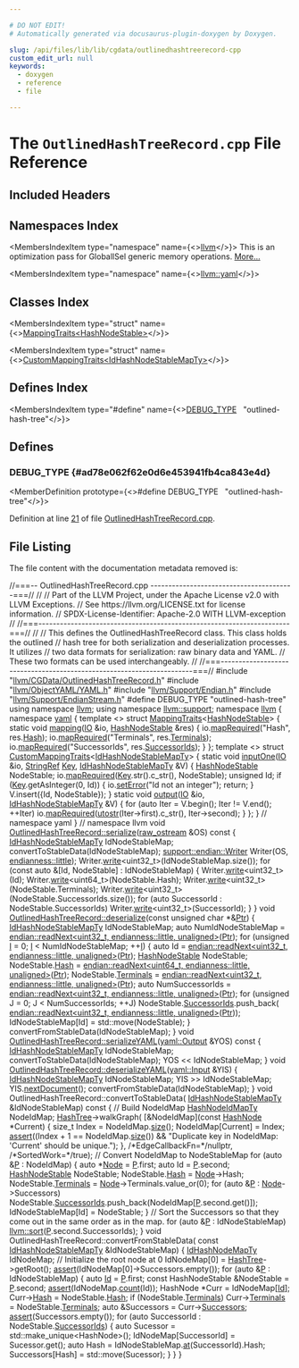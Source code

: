```yaml
---

# DO NOT EDIT!
# Automatically generated via docusaurus-plugin-doxygen by Doxygen.

slug: /api/files/lib/lib/cgdata/outlinedhashtreerecord-cpp
custom_edit_url: null
keywords:
  - doxygen
  - reference
  - file

---
```





# The `OutlinedHashTreeRecord.cpp` File Reference

<DoxygenPage pluginConfig={pluginConfig}>



## Included Headers

<IncludesList>
<IncludesListItem
  filePath="llvm/CGData/OutlinedHashTreeRecord.h"
  permalink="/docs/api/files/include/include/llvm/include/llvm/cgdata/outlinedhashtreerecord-h"
  isLocal="true" />
<IncludesListItem
  filePath="llvm/ObjectYAML/YAML.h"
  permalink="/docs/api/files/include/include/llvm/include/llvm/objectyaml/yaml-h"
  isLocal="true" />
<IncludesListItem
  filePath="llvm/Support/Endian.h"
  permalink="/docs/api/files/include/include/llvm/include/llvm/support/endian-h"
  isLocal="true" />
<IncludesListItem
  filePath="llvm/Support/EndianStream.h"
  permalink="/docs/api/files/include/include/llvm/include/llvm/support/endianstream-h"
  isLocal="true" />
</IncludesList>

## Namespaces Index

<MembersIndex>

<MembersIndexItem
  type="namespace"
  name={<><a href="/docs/api/namespaces/llvm">llvm</a></>}>
This is an optimization pass for GlobalISel generic memory operations. <a href="/docs/api/namespaces/llvm/#details">More...</a>
</MembersIndexItem>

<MembersIndexItem
  type="namespace"
  name={<><a href="/docs/api/namespaces/llvm/yaml">llvm::yaml</a></>}>
</MembersIndexItem>

</MembersIndex>

## Classes Index

<MembersIndex>

<MembersIndexItem
  type="struct"
  name={<><a href="/docs/api/structs/llvm/yaml/mappingtraits-24588379b8be1521d75b9125ce41c383">MappingTraits&lt;HashNodeStable&gt;</a></>}>
</MembersIndexItem>

<MembersIndexItem
  type="struct"
  name={<><a href="/docs/api/structs/llvm/yaml/custommappingtraits-401b2ef41e753181da578a4bc695ba1b">CustomMappingTraits&lt;IdHashNodeStableMapTy&gt;</a></>}>
</MembersIndexItem>

</MembersIndex>

## Defines Index

<MembersIndex>

<MembersIndexItem
  type="#define"
  name={<><a href="#ad78e062f62e0d6e453941fb4ca843e4d">DEBUG&#95;TYPE</a>&nbsp;&nbsp;&nbsp;&quot;outlined-hash-tree&quot;</>}>
</MembersIndexItem>

</MembersIndex>


<SectionDefinition>

## Defines

### DEBUG&#95;TYPE {#ad78e062f62e0d6e453941fb4ca843e4d}

<MemberDefinition
  prototype={<>#define DEBUG&#95;TYPE&nbsp;&nbsp;&nbsp;&quot;outlined-hash-tree&quot;</>}>

Definition at line <a href="#l00021">21</a> of file <a href="/docs/api/files/lib/lib/cgdata/outlinedhashtreerecord-cpp">OutlinedHashTreeRecord.cpp</a>.
</MemberDefinition>

</SectionDefinition>

## File Listing

The file content with the documentation metadata removed is:

<ProgramListing>

<Link id="l00001" /><CodeLine lineNumber="1"><Highlight kind="comment">//===-- OutlinedHashTreeRecord.cpp ----------------------------------------===//</Highlight><Highlight kind="normal"></Highlight></CodeLine>
<Link id="l00002" /><CodeLine lineNumber="2"><Highlight kind="normal"></Highlight><Highlight kind="comment">//</Highlight><Highlight kind="normal"></Highlight></CodeLine>
<Link id="l00003" /><CodeLine lineNumber="3"><Highlight kind="normal"></Highlight><Highlight kind="comment">// Part of the LLVM Project, under the Apache License v2.0 with LLVM Exceptions.</Highlight><Highlight kind="normal"></Highlight></CodeLine>
<Link id="l00004" /><CodeLine lineNumber="4"><Highlight kind="normal"></Highlight><Highlight kind="comment">// See https://llvm.org/LICENSE.txt for license information.</Highlight><Highlight kind="normal"></Highlight></CodeLine>
<Link id="l00005" /><CodeLine lineNumber="5"><Highlight kind="normal"></Highlight><Highlight kind="comment">// SPDX-License-Identifier: Apache-2.0 WITH LLVM-exception</Highlight><Highlight kind="normal"></Highlight></CodeLine>
<Link id="l00006" /><CodeLine lineNumber="6"><Highlight kind="normal"></Highlight><Highlight kind="comment">//</Highlight><Highlight kind="normal"></Highlight></CodeLine>
<Link id="l00007" /><CodeLine lineNumber="7"><Highlight kind="normal"></Highlight><Highlight kind="comment">//===----------------------------------------------------------------------===//</Highlight><Highlight kind="normal"></Highlight></CodeLine>
<Link id="l00008" /><CodeLine lineNumber="8"><Highlight kind="normal"></Highlight><Highlight kind="comment">//</Highlight><Highlight kind="normal"></Highlight></CodeLine>
<Link id="l00009" /><CodeLine lineNumber="9"><Highlight kind="normal"></Highlight><Highlight kind="comment">// This defines the OutlinedHashTreeRecord class. This class holds the outlined</Highlight><Highlight kind="normal"></Highlight></CodeLine>
<Link id="l00010" /><CodeLine lineNumber="10"><Highlight kind="normal"></Highlight><Highlight kind="comment">// hash tree for both serialization and deserialization processes. It utilizes</Highlight><Highlight kind="normal"></Highlight></CodeLine>
<Link id="l00011" /><CodeLine lineNumber="11"><Highlight kind="normal"></Highlight><Highlight kind="comment">// two data formats for serialization: raw binary data and YAML.</Highlight><Highlight kind="normal"></Highlight></CodeLine>
<Link id="l00012" /><CodeLine lineNumber="12"><Highlight kind="normal"></Highlight><Highlight kind="comment">// These two formats can be used interchangeably.</Highlight><Highlight kind="normal"></Highlight></CodeLine>
<Link id="l00013" /><CodeLine lineNumber="13"><Highlight kind="normal"></Highlight><Highlight kind="comment">//</Highlight><Highlight kind="normal"></Highlight></CodeLine>
<Link id="l00014" /><CodeLine lineNumber="14"><Highlight kind="normal"></Highlight><Highlight kind="comment">//===----------------------------------------------------------------------===//</Highlight><Highlight kind="normal"></Highlight></CodeLine>
<Link id="l00015" /><CodeLine lineNumber="15"><Highlight kind="normal"></Highlight></CodeLine>
<Link id="l00016" /><CodeLine lineNumber="16"><Highlight kind="normal"></Highlight><Highlight kind="preprocessor">#include &quot;<a href="/docs/api/files/include/include/llvm/include/llvm/cgdata/outlinedhashtreerecord-h">llvm/CGData/OutlinedHashTreeRecord.h</a>&quot;</Highlight><Highlight kind="normal"></Highlight></CodeLine>
<Link id="l00017" /><CodeLine lineNumber="17"><Highlight kind="normal"></Highlight><Highlight kind="preprocessor">#include &quot;<a href="/docs/api/files/include/include/llvm/include/llvm/objectyaml/yaml-h">llvm/ObjectYAML/YAML.h</a>&quot;</Highlight><Highlight kind="normal"></Highlight></CodeLine>
<Link id="l00018" /><CodeLine lineNumber="18"><Highlight kind="normal"></Highlight><Highlight kind="preprocessor">#include &quot;<a href="/docs/api/files/include/include/llvm/include/llvm/support/endian-h">llvm/Support/Endian.h</a>&quot;</Highlight><Highlight kind="normal"></Highlight></CodeLine>
<Link id="l00019" /><CodeLine lineNumber="19"><Highlight kind="normal"></Highlight><Highlight kind="preprocessor">#include &quot;<a href="/docs/api/files/include/include/llvm/include/llvm/support/endianstream-h">llvm/Support/EndianStream.h</a>&quot;</Highlight><Highlight kind="normal"></Highlight></CodeLine>
<Link id="l00020" /><CodeLine lineNumber="20"><Highlight kind="normal"></Highlight></CodeLine>
<Link id="l00021" /><CodeLine lineNumber="21" lineLink="#ad78e062f62e0d6e453941fb4ca843e4d"><Highlight kind="normal"></Highlight><Highlight kind="preprocessor">#define DEBUG&#95;TYPE &quot;outlined-hash-tree&quot;</Highlight><Highlight kind="normal"></Highlight></CodeLine>
<Link id="l00022" /><CodeLine lineNumber="22"><Highlight kind="normal"></Highlight></CodeLine>
<Link id="l00023" /><CodeLine lineNumber="23"><Highlight kind="normal"></Highlight><Highlight kind="keyword">using namespace </Highlight><Highlight kind="normal"><a href="/docs/api/namespaces/llvm">llvm</a>;</Highlight></CodeLine>
<Link id="l00024" /><CodeLine lineNumber="24"><Highlight kind="normal"></Highlight><Highlight kind="keyword">using namespace </Highlight><Highlight kind="normal"><a href="/docs/api/namespaces/llvm/support">llvm::support</a>;</Highlight></CodeLine>
<Link id="l00025" /><CodeLine lineNumber="25"><Highlight kind="normal"></Highlight></CodeLine>
<Link id="l00026" /><CodeLine lineNumber="26"><Highlight kind="normal"></Highlight><Highlight kind="keyword">namespace </Highlight><Highlight kind="normal"><a href="/docs/api/namespaces/llvm">llvm</a> &#123;</Highlight></CodeLine>
<Link id="l00027" /><CodeLine lineNumber="27"><Highlight kind="normal"></Highlight><Highlight kind="keyword">namespace </Highlight><Highlight kind="normal"><a href="/docs/api/namespaces/llvm/yaml">yaml</a> &#123;</Highlight></CodeLine>
<Link id="l00028" /><CodeLine lineNumber="28"><Highlight kind="normal"></Highlight></CodeLine>
<Link id="l00029" /><CodeLine lineNumber="29" lineLink="/docs/api/structs/llvm/yaml/mappingtraits-24588379b8be1521d75b9125ce41c383"><Highlight kind="normal"></Highlight><Highlight kind="keyword">template</Highlight><Highlight kind="normal"> &lt;&gt; </Highlight><Highlight kind="keyword">struct </Highlight><Highlight kind="normal"><a href="/docs/api/structs/llvm/yaml/mappingtraits">MappingTraits</a>&lt;<a href="/docs/api/structs/llvm/hashnodestable">HashNodeStable</a>&gt; &#123;</Highlight></CodeLine>
<Link id="l00030" /><CodeLine lineNumber="30" lineLink="/docs/api/structs/llvm/yaml/mappingtraits-24588379b8be1521d75b9125ce41c383/#a2590440f6997b9501f9816f8ef59d02e"><Highlight kind="normal">  </Highlight><Highlight kind="keyword">static</Highlight><Highlight kind="normal"> </Highlight><Highlight kind="keywordtype">void</Highlight><Highlight kind="normal"> <a href="/docs/api/structs/llvm/yaml/mappingtraits-24588379b8be1521d75b9125ce41c383/#a2590440f6997b9501f9816f8ef59d02e">mapping</a>(<a href="/docs/api/classes/llvm/yaml/io">IO</a> &amp;io, <a href="/docs/api/structs/llvm/hashnodestable">HashNodeStable</a> &amp;res) &#123;</Highlight></CodeLine>
<Link id="l00031" /><CodeLine lineNumber="31"><Highlight kind="normal">    io.<a href="/docs/api/classes/llvm/yaml/io/#a76b59883a4b23c1cb5c5f55eac119f0d">mapRequired</a>(</Highlight><Highlight kind="stringliteral">&quot;Hash&quot;</Highlight><Highlight kind="normal">, res.<a href="/docs/api/structs/llvm/hashnodestable/#a1a8ed2c92340bd47d8da01a8d483f5ae">Hash</a>);</Highlight></CodeLine>
<Link id="l00032" /><CodeLine lineNumber="32"><Highlight kind="normal">    io.<a href="/docs/api/classes/llvm/yaml/io/#a76b59883a4b23c1cb5c5f55eac119f0d">mapRequired</a>(</Highlight><Highlight kind="stringliteral">&quot;Terminals&quot;</Highlight><Highlight kind="normal">, res.<a href="/docs/api/structs/llvm/hashnodestable/#a4768333b0fd61daef285d1104a911ec9">Terminals</a>);</Highlight></CodeLine>
<Link id="l00033" /><CodeLine lineNumber="33"><Highlight kind="normal">    io.<a href="/docs/api/classes/llvm/yaml/io/#a76b59883a4b23c1cb5c5f55eac119f0d">mapRequired</a>(</Highlight><Highlight kind="stringliteral">&quot;SuccessorIds&quot;</Highlight><Highlight kind="normal">, res.<a href="/docs/api/structs/llvm/hashnodestable/#a9044678a73d0f8eb1869896267366952">SuccessorIds</a>);</Highlight></CodeLine>
<Link id="l00034" /><CodeLine lineNumber="34"><Highlight kind="normal">  &#125;</Highlight></CodeLine>
<Link id="l00035" /><CodeLine lineNumber="35"><Highlight kind="normal">&#125;;</Highlight></CodeLine>
<Link id="l00036" /><CodeLine lineNumber="36"><Highlight kind="normal"></Highlight></CodeLine>
<Link id="l00037" /><CodeLine lineNumber="37" lineLink="/docs/api/structs/llvm/yaml/custommappingtraits-401b2ef41e753181da578a4bc695ba1b"><Highlight kind="normal"></Highlight><Highlight kind="keyword">template</Highlight><Highlight kind="normal"> &lt;&gt; </Highlight><Highlight kind="keyword">struct </Highlight><Highlight kind="normal"><a href="/docs/api/structs/llvm/yaml/custommappingtraits">CustomMappingTraits</a>&lt;<a href="/docs/api/namespaces/llvm/#ae16b5b471638b82084c70efc140cbd48">IdHashNodeStableMapTy</a>&gt; &#123;</Highlight></CodeLine>
<Link id="l00038" /><CodeLine lineNumber="38" lineLink="/docs/api/structs/llvm/yaml/custommappingtraits-401b2ef41e753181da578a4bc695ba1b/#abf5f8779105cfae23fe3239d741aada2"><Highlight kind="normal">  </Highlight><Highlight kind="keyword">static</Highlight><Highlight kind="normal"> </Highlight><Highlight kind="keywordtype">void</Highlight><Highlight kind="normal"> <a href="/docs/api/structs/llvm/yaml/custommappingtraits-401b2ef41e753181da578a4bc695ba1b/#abf5f8779105cfae23fe3239d741aada2">inputOne</a>(<a href="/docs/api/classes/llvm/yaml/io">IO</a> &amp;io, <a href="/docs/api/classes/llvm/stringref">StringRef</a> <a href="/docs/api/namespaces/llvm/#a98c6256d0644613c6b5b3e2ef06ef5ce">Key</a>, <a href="/docs/api/namespaces/llvm/#ae16b5b471638b82084c70efc140cbd48">IdHashNodeStableMapTy</a> &amp;V) &#123;</Highlight></CodeLine>
<Link id="l00039" /><CodeLine lineNumber="39"><Highlight kind="normal">    <a href="/docs/api/structs/llvm/hashnodestable">HashNodeStable</a> NodeStable;</Highlight></CodeLine>
<Link id="l00040" /><CodeLine lineNumber="40"><Highlight kind="normal">    io.<a href="/docs/api/classes/llvm/yaml/io/#a76b59883a4b23c1cb5c5f55eac119f0d">mapRequired</a>(<a href="/docs/api/namespaces/llvm/#a98c6256d0644613c6b5b3e2ef06ef5ce">Key</a>.str().c&#95;str(), NodeStable);</Highlight></CodeLine>
<Link id="l00041" /><CodeLine lineNumber="41"><Highlight kind="normal">    </Highlight><Highlight kind="keywordtype">unsigned</Highlight><Highlight kind="normal"> Id;</Highlight></CodeLine>
<Link id="l00042" /><CodeLine lineNumber="42"><Highlight kind="normal">    </Highlight><Highlight kind="keywordflow">if</Highlight><Highlight kind="normal"> (<a href="/docs/api/namespaces/llvm/#a98c6256d0644613c6b5b3e2ef06ef5ce">Key</a>.getAsInteger(0, Id)) &#123;</Highlight></CodeLine>
<Link id="l00043" /><CodeLine lineNumber="43"><Highlight kind="normal">      io.<a href="/docs/api/classes/llvm/yaml/io/#a930906994b5dc96a35696936fe705c15">setError</a>(</Highlight><Highlight kind="stringliteral">&quot;Id not an integer&quot;</Highlight><Highlight kind="normal">);</Highlight></CodeLine>
<Link id="l00044" /><CodeLine lineNumber="44"><Highlight kind="normal">      </Highlight><Highlight kind="keywordflow">return</Highlight><Highlight kind="normal">;</Highlight></CodeLine>
<Link id="l00045" /><CodeLine lineNumber="45"><Highlight kind="normal">    &#125;</Highlight></CodeLine>
<Link id="l00046" /><CodeLine lineNumber="46"><Highlight kind="normal">    V.insert(&#123;Id, NodeStable&#125;);</Highlight></CodeLine>
<Link id="l00047" /><CodeLine lineNumber="47"><Highlight kind="normal">  &#125;</Highlight></CodeLine>
<Link id="l00048" /><CodeLine lineNumber="48"><Highlight kind="normal"></Highlight></CodeLine>
<Link id="l00049" /><CodeLine lineNumber="49" lineLink="/docs/api/structs/llvm/yaml/custommappingtraits-401b2ef41e753181da578a4bc695ba1b/#a87e07a421046458e0be7197ed8bf9de1"><Highlight kind="normal">  </Highlight><Highlight kind="keyword">static</Highlight><Highlight kind="normal"> </Highlight><Highlight kind="keywordtype">void</Highlight><Highlight kind="normal"> <a href="/docs/api/structs/llvm/yaml/custommappingtraits-401b2ef41e753181da578a4bc695ba1b/#a87e07a421046458e0be7197ed8bf9de1">output</a>(<a href="/docs/api/classes/llvm/yaml/io">IO</a> &amp;io, <a href="/docs/api/namespaces/llvm/#ae16b5b471638b82084c70efc140cbd48">IdHashNodeStableMapTy</a> &amp;V) &#123;</Highlight></CodeLine>
<Link id="l00050" /><CodeLine lineNumber="50"><Highlight kind="normal">    </Highlight><Highlight kind="keywordflow">for</Highlight><Highlight kind="normal"> (</Highlight><Highlight kind="keyword">auto</Highlight><Highlight kind="normal"> Iter = V.begin(); Iter != V.end(); ++Iter)</Highlight></CodeLine>
<Link id="l00051" /><CodeLine lineNumber="51"><Highlight kind="normal">      io.<a href="/docs/api/classes/llvm/yaml/io/#a76b59883a4b23c1cb5c5f55eac119f0d">mapRequired</a>(<a href="/docs/api/namespaces/llvm/#a41972fe6f3fab862543b7b835a714f9b">utostr</a>(Iter-&gt;first).c&#95;str(), Iter-&gt;second);</Highlight></CodeLine>
<Link id="l00052" /><CodeLine lineNumber="52"><Highlight kind="normal">  &#125;</Highlight></CodeLine>
<Link id="l00053" /><CodeLine lineNumber="53"><Highlight kind="normal">&#125;;</Highlight></CodeLine>
<Link id="l00054" /><CodeLine lineNumber="54"><Highlight kind="normal"></Highlight></CodeLine>
<Link id="l00055" /><CodeLine lineNumber="55"><Highlight kind="normal">&#125; </Highlight><Highlight kind="comment">// namespace yaml</Highlight><Highlight kind="normal"></Highlight></CodeLine>
<Link id="l00056" /><CodeLine lineNumber="56"><Highlight kind="normal">&#125; </Highlight><Highlight kind="comment">// namespace llvm</Highlight><Highlight kind="normal"></Highlight></CodeLine>
<Link id="l00057" /><CodeLine lineNumber="57"><Highlight kind="normal"></Highlight></CodeLine>
<Link id="l00058" /><CodeLine lineNumber="58" lineLink="/docs/api/structs/llvm/outlinedhashtreerecord/#a74ae6e240a1760c68a807fd885606fe6"><Highlight kind="normal"></Highlight><Highlight kind="keywordtype">void</Highlight><Highlight kind="normal"> <a href="/docs/api/structs/llvm/outlinedhashtreerecord/#a74ae6e240a1760c68a807fd885606fe6">OutlinedHashTreeRecord::serialize</a>(<a href="/docs/api/classes/llvm/raw-ostream">raw&#95;ostream</a> &amp;OS)</Highlight><Highlight kind="keyword"> const </Highlight><Highlight kind="normal">&#123;</Highlight></CodeLine>
<Link id="l00059" /><CodeLine lineNumber="59"><Highlight kind="normal">  <a href="/docs/api/namespaces/llvm/#ae16b5b471638b82084c70efc140cbd48">IdHashNodeStableMapTy</a> IdNodeStableMap;</Highlight></CodeLine>
<Link id="l00060" /><CodeLine lineNumber="60"><Highlight kind="normal">  convertToStableData(IdNodeStableMap);</Highlight></CodeLine>
<Link id="l00061" /><CodeLine lineNumber="61"><Highlight kind="normal">  <a href="/docs/api/structs/llvm/support/endian/writer">support::endian::Writer</a> Writer(OS, <a href="/docs/api/namespaces/llvm/#ae1e26e57357947b25e392fd18ab000dbaaae6635e044ac56046b2893a529b5114">endianness::little</a>);</Highlight></CodeLine>
<Link id="l00062" /><CodeLine lineNumber="62"><Highlight kind="normal">  Writer.<a href="/docs/api/structs/llvm/support/endian/writer/#a16a69d4248bb11c84536099421ea833b">write</a>&lt;uint32&#95;t&gt;(IdNodeStableMap.size());</Highlight></CodeLine>
<Link id="l00063" /><CodeLine lineNumber="63"><Highlight kind="normal"></Highlight></CodeLine>
<Link id="l00064" /><CodeLine lineNumber="64"><Highlight kind="normal">  </Highlight><Highlight kind="keywordflow">for</Highlight><Highlight kind="normal"> (</Highlight><Highlight kind="keyword">const</Highlight><Highlight kind="normal"> </Highlight><Highlight kind="keyword">auto</Highlight><Highlight kind="normal"> &amp;&#91;Id, NodeStable&#93; : IdNodeStableMap) &#123;</Highlight></CodeLine>
<Link id="l00065" /><CodeLine lineNumber="65"><Highlight kind="normal">    Writer.<a href="/docs/api/structs/llvm/support/endian/writer/#a16a69d4248bb11c84536099421ea833b">write</a>&lt;uint32&#95;t&gt;(Id);</Highlight></CodeLine>
<Link id="l00066" /><CodeLine lineNumber="66"><Highlight kind="normal">    Writer.<a href="/docs/api/structs/llvm/support/endian/writer/#a16a69d4248bb11c84536099421ea833b">write</a>&lt;uint64&#95;t&gt;(NodeStable.Hash);</Highlight></CodeLine>
<Link id="l00067" /><CodeLine lineNumber="67"><Highlight kind="normal">    Writer.<a href="/docs/api/structs/llvm/support/endian/writer/#a16a69d4248bb11c84536099421ea833b">write</a>&lt;uint32&#95;t&gt;(NodeStable.Terminals);</Highlight></CodeLine>
<Link id="l00068" /><CodeLine lineNumber="68"><Highlight kind="normal">    Writer.<a href="/docs/api/structs/llvm/support/endian/writer/#a16a69d4248bb11c84536099421ea833b">write</a>&lt;uint32&#95;t&gt;(NodeStable.SuccessorIds.size());</Highlight></CodeLine>
<Link id="l00069" /><CodeLine lineNumber="69"><Highlight kind="normal">    </Highlight><Highlight kind="keywordflow">for</Highlight><Highlight kind="normal"> (</Highlight><Highlight kind="keyword">auto</Highlight><Highlight kind="normal"> SuccessorId : NodeStable.SuccessorIds)</Highlight></CodeLine>
<Link id="l00070" /><CodeLine lineNumber="70"><Highlight kind="normal">      Writer.<a href="/docs/api/structs/llvm/support/endian/writer/#a16a69d4248bb11c84536099421ea833b">write</a>&lt;uint32&#95;t&gt;(SuccessorId);</Highlight></CodeLine>
<Link id="l00071" /><CodeLine lineNumber="71"><Highlight kind="normal">  &#125;</Highlight></CodeLine>
<Link id="l00072" /><CodeLine lineNumber="72"><Highlight kind="normal">&#125;</Highlight></CodeLine>
<Link id="l00073" /><CodeLine lineNumber="73"><Highlight kind="normal"></Highlight></CodeLine>
<Link id="l00074" /><CodeLine lineNumber="74" lineLink="/docs/api/structs/llvm/outlinedhashtreerecord/#a2c9fcdfa14dafa4bf635b6bdd88e0c77"><Highlight kind="normal"></Highlight><Highlight kind="keywordtype">void</Highlight><Highlight kind="normal"> <a href="/docs/api/structs/llvm/outlinedhashtreerecord/#a2c9fcdfa14dafa4bf635b6bdd88e0c77">OutlinedHashTreeRecord::deserialize</a>(</Highlight><Highlight kind="keyword">const</Highlight><Highlight kind="normal"> </Highlight><Highlight kind="keywordtype">unsigned</Highlight><Highlight kind="normal"> </Highlight><Highlight kind="keywordtype">char</Highlight><Highlight kind="normal"> &#42;&amp;<a href="/docs/api/files/lib/lib/analysis/targetlibraryinfo-cpp/#aca185e6d0e9f423dbb24440206454872a11dbf501abf829b3ab7049c2d3a8a053">Ptr</a>) &#123;</Highlight></CodeLine>
<Link id="l00075" /><CodeLine lineNumber="75"><Highlight kind="normal">  <a href="/docs/api/namespaces/llvm/#ae16b5b471638b82084c70efc140cbd48">IdHashNodeStableMapTy</a> IdNodeStableMap;</Highlight></CodeLine>
<Link id="l00076" /><CodeLine lineNumber="76"><Highlight kind="normal">  </Highlight><Highlight kind="keyword">auto</Highlight><Highlight kind="normal"> NumIdNodeStableMap =</Highlight></CodeLine>
<Link id="l00077" /><CodeLine lineNumber="77"><Highlight kind="normal">      <a href="/docs/api/namespaces/llvm/support/endian/#ae6c58c37f5229487e86ce915afe1ba12">endian::readNext&lt;uint32&#95;t, endianness::little, unaligned&gt;</a>(<a href="/docs/api/files/lib/lib/analysis/targetlibraryinfo-cpp/#aca185e6d0e9f423dbb24440206454872a11dbf501abf829b3ab7049c2d3a8a053">Ptr</a>);</Highlight></CodeLine>
<Link id="l00078" /><CodeLine lineNumber="78"><Highlight kind="normal"></Highlight></CodeLine>
<Link id="l00079" /><CodeLine lineNumber="79"><Highlight kind="normal">  </Highlight><Highlight kind="keywordflow">for</Highlight><Highlight kind="normal"> (</Highlight><Highlight kind="keywordtype">unsigned</Highlight><Highlight kind="normal"> <a href="/docs/api/files/lib/lib/support/md5-cpp/#ac0eafdc9ee161b71e7af98af736952fd">I</a> = 0; <a href="/docs/api/files/lib/lib/support/md5-cpp/#ac0eafdc9ee161b71e7af98af736952fd">I</a> &lt; NumIdNodeStableMap; ++<a href="/docs/api/files/lib/lib/support/md5-cpp/#ac0eafdc9ee161b71e7af98af736952fd">I</a>) &#123;</Highlight></CodeLine>
<Link id="l00080" /><CodeLine lineNumber="80"><Highlight kind="normal">    </Highlight><Highlight kind="keyword">auto</Highlight><Highlight kind="normal"> Id = <a href="/docs/api/namespaces/llvm/support/endian/#ae6c58c37f5229487e86ce915afe1ba12">endian::readNext&lt;uint32&#95;t, endianness::little, unaligned&gt;</a>(<a href="/docs/api/files/lib/lib/analysis/targetlibraryinfo-cpp/#aca185e6d0e9f423dbb24440206454872a11dbf501abf829b3ab7049c2d3a8a053">Ptr</a>);</Highlight></CodeLine>
<Link id="l00081" /><CodeLine lineNumber="81"><Highlight kind="normal">    <a href="/docs/api/structs/llvm/hashnodestable">HashNodeStable</a> NodeStable;</Highlight></CodeLine>
<Link id="l00082" /><CodeLine lineNumber="82"><Highlight kind="normal">    NodeStable.<a href="/docs/api/structs/llvm/hashnodestable/#a1a8ed2c92340bd47d8da01a8d483f5ae">Hash</a> =</Highlight></CodeLine>
<Link id="l00083" /><CodeLine lineNumber="83"><Highlight kind="normal">        <a href="/docs/api/namespaces/llvm/support/endian/#ae6c58c37f5229487e86ce915afe1ba12">endian::readNext&lt;uint64&#95;t, endianness::little, unaligned&gt;</a>(<a href="/docs/api/files/lib/lib/analysis/targetlibraryinfo-cpp/#aca185e6d0e9f423dbb24440206454872a11dbf501abf829b3ab7049c2d3a8a053">Ptr</a>);</Highlight></CodeLine>
<Link id="l00084" /><CodeLine lineNumber="84"><Highlight kind="normal">    NodeStable.<a href="/docs/api/structs/llvm/hashnodestable/#a4768333b0fd61daef285d1104a911ec9">Terminals</a> =</Highlight></CodeLine>
<Link id="l00085" /><CodeLine lineNumber="85"><Highlight kind="normal">        <a href="/docs/api/namespaces/llvm/support/endian/#ae6c58c37f5229487e86ce915afe1ba12">endian::readNext&lt;uint32&#95;t, endianness::little, unaligned&gt;</a>(<a href="/docs/api/files/lib/lib/analysis/targetlibraryinfo-cpp/#aca185e6d0e9f423dbb24440206454872a11dbf501abf829b3ab7049c2d3a8a053">Ptr</a>);</Highlight></CodeLine>
<Link id="l00086" /><CodeLine lineNumber="86"><Highlight kind="normal">    </Highlight><Highlight kind="keyword">auto</Highlight><Highlight kind="normal"> NumSuccessorIds =</Highlight></CodeLine>
<Link id="l00087" /><CodeLine lineNumber="87"><Highlight kind="normal">        <a href="/docs/api/namespaces/llvm/support/endian/#ae6c58c37f5229487e86ce915afe1ba12">endian::readNext&lt;uint32&#95;t, endianness::little, unaligned&gt;</a>(<a href="/docs/api/files/lib/lib/analysis/targetlibraryinfo-cpp/#aca185e6d0e9f423dbb24440206454872a11dbf501abf829b3ab7049c2d3a8a053">Ptr</a>);</Highlight></CodeLine>
<Link id="l00088" /><CodeLine lineNumber="88"><Highlight kind="normal">    </Highlight><Highlight kind="keywordflow">for</Highlight><Highlight kind="normal"> (</Highlight><Highlight kind="keywordtype">unsigned</Highlight><Highlight kind="normal"> J = 0; J &lt; NumSuccessorIds; ++J)</Highlight></CodeLine>
<Link id="l00089" /><CodeLine lineNumber="89"><Highlight kind="normal">      NodeStable.<a href="/docs/api/structs/llvm/hashnodestable/#a9044678a73d0f8eb1869896267366952">SuccessorIds</a>.push&#95;back(</Highlight></CodeLine>
<Link id="l00090" /><CodeLine lineNumber="90"><Highlight kind="normal">          <a href="/docs/api/namespaces/llvm/support/endian/#ae6c58c37f5229487e86ce915afe1ba12">endian::readNext&lt;uint32&#95;t, endianness::little, unaligned&gt;</a>(<a href="/docs/api/files/lib/lib/analysis/targetlibraryinfo-cpp/#aca185e6d0e9f423dbb24440206454872a11dbf501abf829b3ab7049c2d3a8a053">Ptr</a>));</Highlight></CodeLine>
<Link id="l00091" /><CodeLine lineNumber="91"><Highlight kind="normal"></Highlight></CodeLine>
<Link id="l00092" /><CodeLine lineNumber="92"><Highlight kind="normal">    IdNodeStableMap&#91;Id&#93; = std::move(NodeStable);</Highlight></CodeLine>
<Link id="l00093" /><CodeLine lineNumber="93"><Highlight kind="normal">  &#125;</Highlight></CodeLine>
<Link id="l00094" /><CodeLine lineNumber="94"><Highlight kind="normal"></Highlight></CodeLine>
<Link id="l00095" /><CodeLine lineNumber="95"><Highlight kind="normal">  convertFromStableData(IdNodeStableMap);</Highlight></CodeLine>
<Link id="l00096" /><CodeLine lineNumber="96"><Highlight kind="normal">&#125;</Highlight></CodeLine>
<Link id="l00097" /><CodeLine lineNumber="97"><Highlight kind="normal"></Highlight></CodeLine>
<Link id="l00098" /><CodeLine lineNumber="98" lineLink="/docs/api/structs/llvm/outlinedhashtreerecord/#a016492643cfefde4ce1fab18d0c8cfd8"><Highlight kind="normal"></Highlight><Highlight kind="keywordtype">void</Highlight><Highlight kind="normal"> <a href="/docs/api/structs/llvm/outlinedhashtreerecord/#a016492643cfefde4ce1fab18d0c8cfd8">OutlinedHashTreeRecord::serializeYAML</a>(<a href="/docs/api/classes/llvm/yaml/output">yaml::Output</a> &amp;YOS)</Highlight><Highlight kind="keyword"> const </Highlight><Highlight kind="normal">&#123;</Highlight></CodeLine>
<Link id="l00099" /><CodeLine lineNumber="99"><Highlight kind="normal">  <a href="/docs/api/namespaces/llvm/#ae16b5b471638b82084c70efc140cbd48">IdHashNodeStableMapTy</a> IdNodeStableMap;</Highlight></CodeLine>
<Link id="l00100" /><CodeLine lineNumber="100"><Highlight kind="normal">  convertToStableData(IdNodeStableMap);</Highlight></CodeLine>
<Link id="l00101" /><CodeLine lineNumber="101"><Highlight kind="normal"></Highlight></CodeLine>
<Link id="l00102" /><CodeLine lineNumber="102"><Highlight kind="normal">  YOS &lt;&lt; IdNodeStableMap;</Highlight></CodeLine>
<Link id="l00103" /><CodeLine lineNumber="103"><Highlight kind="normal">&#125;</Highlight></CodeLine>
<Link id="l00104" /><CodeLine lineNumber="104"><Highlight kind="normal"></Highlight></CodeLine>
<Link id="l00105" /><CodeLine lineNumber="105" lineLink="/docs/api/structs/llvm/outlinedhashtreerecord/#a2224262c0507515a54edc38eb71d693c"><Highlight kind="normal"></Highlight><Highlight kind="keywordtype">void</Highlight><Highlight kind="normal"> <a href="/docs/api/structs/llvm/outlinedhashtreerecord/#a2224262c0507515a54edc38eb71d693c">OutlinedHashTreeRecord::deserializeYAML</a>(<a href="/docs/api/classes/llvm/yaml/input">yaml::Input</a> &amp;YIS) &#123;</Highlight></CodeLine>
<Link id="l00106" /><CodeLine lineNumber="106"><Highlight kind="normal">  <a href="/docs/api/namespaces/llvm/#ae16b5b471638b82084c70efc140cbd48">IdHashNodeStableMapTy</a> IdNodeStableMap;</Highlight></CodeLine>
<Link id="l00107" /><CodeLine lineNumber="107"><Highlight kind="normal"></Highlight></CodeLine>
<Link id="l00108" /><CodeLine lineNumber="108"><Highlight kind="normal">  YIS &gt;&gt; IdNodeStableMap;</Highlight></CodeLine>
<Link id="l00109" /><CodeLine lineNumber="109"><Highlight kind="normal">  YIS.<a href="/docs/api/classes/llvm/yaml/input/#a19ce7da8d438cf158c9b36d433ad386d">nextDocument</a>();</Highlight></CodeLine>
<Link id="l00110" /><CodeLine lineNumber="110"><Highlight kind="normal"></Highlight></CodeLine>
<Link id="l00111" /><CodeLine lineNumber="111"><Highlight kind="normal">  convertFromStableData(IdNodeStableMap);</Highlight></CodeLine>
<Link id="l00112" /><CodeLine lineNumber="112"><Highlight kind="normal">&#125;</Highlight></CodeLine>
<Link id="l00113" /><CodeLine lineNumber="113"><Highlight kind="normal"></Highlight></CodeLine>
<Link id="l00114" /><CodeLine lineNumber="114"><Highlight kind="normal"></Highlight><Highlight kind="keywordtype">void</Highlight><Highlight kind="normal"> OutlinedHashTreeRecord::convertToStableData(</Highlight></CodeLine>
<Link id="l00115" /><CodeLine lineNumber="115"><Highlight kind="normal">    <a href="/docs/api/namespaces/llvm/#ae16b5b471638b82084c70efc140cbd48">IdHashNodeStableMapTy</a> &amp;IdNodeStableMap)</Highlight><Highlight kind="keyword"> const </Highlight><Highlight kind="normal">&#123;</Highlight></CodeLine>
<Link id="l00116" /><CodeLine lineNumber="116"><Highlight kind="normal">  </Highlight><Highlight kind="comment">// Build NodeIdMap</Highlight><Highlight kind="normal"></Highlight></CodeLine>
<Link id="l00117" /><CodeLine lineNumber="117"><Highlight kind="normal">  <a href="/docs/api/namespaces/llvm/#af770a3fef7c64ef52e2cfc29fb08ddeb">HashNodeIdMapTy</a> NodeIdMap;</Highlight></CodeLine>
<Link id="l00118" /><CodeLine lineNumber="118"><Highlight kind="normal">  <a href="/docs/api/structs/llvm/outlinedhashtreerecord/#a959a2066fb03b6af9f7ddd79bc1f5004">HashTree</a>-&gt;walkGraph(</Highlight></CodeLine>
<Link id="l00119" /><CodeLine lineNumber="119"><Highlight kind="normal">      &#91;&amp;NodeIdMap&#93;(</Highlight><Highlight kind="keyword">const</Highlight><Highlight kind="normal"> <a href="/docs/api/structs/llvm/hashnode">HashNode</a> &#42;Current) &#123;</Highlight></CodeLine>
<Link id="l00120" /><CodeLine lineNumber="120"><Highlight kind="normal">        </Highlight><Highlight kind="keywordtype">size&#95;t</Highlight><Highlight kind="normal"> Index = NodeIdMap.<a href="/docs/api/classes/llvm/densemapbase/#a3d95cc2d359b8d9ed5bd9504b44930b5">size</a>();</Highlight></CodeLine>
<Link id="l00121" /><CodeLine lineNumber="121"><Highlight kind="normal">        NodeIdMap&#91;Current&#93; = Index;</Highlight></CodeLine>
<Link id="l00122" /><CodeLine lineNumber="122"><Highlight kind="normal">        <a href="/docs/api/files/lib/lib/target/lib/target/amdgpu/silowercontrolflow-cpp/#a4868c5d81c5ccc98c47aeab6244346a0">assert</a>((Index + 1 == NodeIdMap.<a href="/docs/api/classes/llvm/densemapbase/#a3d95cc2d359b8d9ed5bd9504b44930b5">size</a>()) &amp;&amp;</Highlight></CodeLine>
<Link id="l00123" /><CodeLine lineNumber="123"><Highlight kind="normal">               </Highlight><Highlight kind="stringliteral">&quot;Duplicate key in NodeIdMap: &#39;Current&#39; should be unique.&quot;</Highlight><Highlight kind="normal">);</Highlight></CodeLine>
<Link id="l00124" /><CodeLine lineNumber="124"><Highlight kind="normal">      &#125;,</Highlight></CodeLine>
<Link id="l00125" /><CodeLine lineNumber="125"><Highlight kind="normal">      </Highlight><Highlight kind="comment">/&#42;EdgeCallbackFn=&#42;/</Highlight><Highlight kind="keyword">nullptr</Highlight><Highlight kind="normal">, </Highlight><Highlight kind="comment">/&#42;SortedWork=&#42;/</Highlight><Highlight kind="keyword">true</Highlight><Highlight kind="normal">);</Highlight></CodeLine>
<Link id="l00126" /><CodeLine lineNumber="126"><Highlight kind="normal"></Highlight></CodeLine>
<Link id="l00127" /><CodeLine lineNumber="127"><Highlight kind="normal">  </Highlight><Highlight kind="comment">// Convert NodeIdMap to NodeStableMap</Highlight><Highlight kind="normal"></Highlight></CodeLine>
<Link id="l00128" /><CodeLine lineNumber="128"><Highlight kind="normal">  </Highlight><Highlight kind="keywordflow">for</Highlight><Highlight kind="normal"> (</Highlight><Highlight kind="keyword">auto</Highlight><Highlight kind="normal"> &amp;<a href="/docs/api/files/lib/lib/option/option-cpp/#a04665169063c8ca1f2ea96c27fc7c2b2">P</a> : NodeIdMap) &#123;</Highlight></CodeLine>
<Link id="l00129" /><CodeLine lineNumber="129"><Highlight kind="normal">    </Highlight><Highlight kind="keyword">auto</Highlight><Highlight kind="normal"> &#42;<a href="/docs/api/classes/node">Node</a> = <a href="/docs/api/files/lib/lib/option/option-cpp/#a04665169063c8ca1f2ea96c27fc7c2b2">P</a>.first;</Highlight></CodeLine>
<Link id="l00130" /><CodeLine lineNumber="130"><Highlight kind="normal">    </Highlight><Highlight kind="keyword">auto</Highlight><Highlight kind="normal"> Id = <a href="/docs/api/files/lib/lib/option/option-cpp/#a04665169063c8ca1f2ea96c27fc7c2b2">P</a>.second;</Highlight></CodeLine>
<Link id="l00131" /><CodeLine lineNumber="131"><Highlight kind="normal">    <a href="/docs/api/structs/llvm/hashnodestable">HashNodeStable</a> NodeStable;</Highlight></CodeLine>
<Link id="l00132" /><CodeLine lineNumber="132"><Highlight kind="normal">    NodeStable.<a href="/docs/api/structs/llvm/hashnodestable/#a1a8ed2c92340bd47d8da01a8d483f5ae">Hash</a> = <a href="/docs/api/classes/node">Node</a>-&gt;Hash;</Highlight></CodeLine>
<Link id="l00133" /><CodeLine lineNumber="133"><Highlight kind="normal">    NodeStable.<a href="/docs/api/structs/llvm/hashnodestable/#a4768333b0fd61daef285d1104a911ec9">Terminals</a> = <a href="/docs/api/classes/node">Node</a>-&gt;Terminals.value&#95;or(0);</Highlight></CodeLine>
<Link id="l00134" /><CodeLine lineNumber="134"><Highlight kind="normal">    </Highlight><Highlight kind="keywordflow">for</Highlight><Highlight kind="normal"> (</Highlight><Highlight kind="keyword">auto</Highlight><Highlight kind="normal"> &amp;<a href="/docs/api/files/lib/lib/option/option-cpp/#a04665169063c8ca1f2ea96c27fc7c2b2">P</a> : <a href="/docs/api/classes/node">Node</a>-&gt;Successors)</Highlight></CodeLine>
<Link id="l00135" /><CodeLine lineNumber="135"><Highlight kind="normal">      NodeStable.<a href="/docs/api/structs/llvm/hashnodestable/#a9044678a73d0f8eb1869896267366952">SuccessorIds</a>.push&#95;back(NodeIdMap&#91;<a href="/docs/api/files/lib/lib/option/option-cpp/#a04665169063c8ca1f2ea96c27fc7c2b2">P</a>.second.get()&#93;);</Highlight></CodeLine>
<Link id="l00136" /><CodeLine lineNumber="136"><Highlight kind="normal">    IdNodeStableMap&#91;Id&#93; = NodeStable;</Highlight></CodeLine>
<Link id="l00137" /><CodeLine lineNumber="137"><Highlight kind="normal">  &#125;</Highlight></CodeLine>
<Link id="l00138" /><CodeLine lineNumber="138"><Highlight kind="normal"></Highlight></CodeLine>
<Link id="l00139" /><CodeLine lineNumber="139"><Highlight kind="normal">  </Highlight><Highlight kind="comment">// Sort the Successors so that they come out in the same order as in the map.</Highlight><Highlight kind="normal"></Highlight></CodeLine>
<Link id="l00140" /><CodeLine lineNumber="140"><Highlight kind="normal">  </Highlight><Highlight kind="keywordflow">for</Highlight><Highlight kind="normal"> (</Highlight><Highlight kind="keyword">auto</Highlight><Highlight kind="normal"> &amp;<a href="/docs/api/files/lib/lib/option/option-cpp/#a04665169063c8ca1f2ea96c27fc7c2b2">P</a> : IdNodeStableMap)</Highlight></CodeLine>
<Link id="l00141" /><CodeLine lineNumber="141"><Highlight kind="normal">    <a href="/docs/api/namespaces/llvm/#a74cdbd1e4f731e7d7cd83461b8b1de0b">llvm::sort</a>(<a href="/docs/api/files/lib/lib/option/option-cpp/#a04665169063c8ca1f2ea96c27fc7c2b2">P</a>.second.SuccessorIds);</Highlight></CodeLine>
<Link id="l00142" /><CodeLine lineNumber="142"><Highlight kind="normal">&#125;</Highlight></CodeLine>
<Link id="l00143" /><CodeLine lineNumber="143"><Highlight kind="normal"></Highlight></CodeLine>
<Link id="l00144" /><CodeLine lineNumber="144"><Highlight kind="normal"></Highlight><Highlight kind="keywordtype">void</Highlight><Highlight kind="normal"> OutlinedHashTreeRecord::convertFromStableData(</Highlight></CodeLine>
<Link id="l00145" /><CodeLine lineNumber="145"><Highlight kind="normal">    </Highlight><Highlight kind="keyword">const</Highlight><Highlight kind="normal"> <a href="/docs/api/namespaces/llvm/#ae16b5b471638b82084c70efc140cbd48">IdHashNodeStableMapTy</a> &amp;IdNodeStableMap) &#123;</Highlight></CodeLine>
<Link id="l00146" /><CodeLine lineNumber="146"><Highlight kind="normal">  <a href="/docs/api/namespaces/llvm/#a9b16b7c886025695e34b324fe64a754a">IdHashNodeMapTy</a> IdNodeMap;</Highlight></CodeLine>
<Link id="l00147" /><CodeLine lineNumber="147"><Highlight kind="normal">  </Highlight><Highlight kind="comment">// Initialize the root node at 0</Highlight><Highlight kind="normal"></Highlight></CodeLine>
<Link id="l00148" /><CodeLine lineNumber="148"><Highlight kind="normal">  IdNodeMap&#91;0&#93; = <a href="/docs/api/structs/llvm/outlinedhashtreerecord/#a959a2066fb03b6af9f7ddd79bc1f5004">HashTree</a>-&gt;getRoot();</Highlight></CodeLine>
<Link id="l00149" /><CodeLine lineNumber="149"><Highlight kind="normal">  <a href="/docs/api/files/lib/lib/target/lib/target/amdgpu/silowercontrolflow-cpp/#a4868c5d81c5ccc98c47aeab6244346a0">assert</a>(IdNodeMap&#91;0&#93;-&gt;Successors.empty());</Highlight></CodeLine>
<Link id="l00150" /><CodeLine lineNumber="150"><Highlight kind="normal"></Highlight></CodeLine>
<Link id="l00151" /><CodeLine lineNumber="151"><Highlight kind="normal">  </Highlight><Highlight kind="keywordflow">for</Highlight><Highlight kind="normal"> (</Highlight><Highlight kind="keyword">auto</Highlight><Highlight kind="normal"> &amp;<a href="/docs/api/files/lib/lib/option/option-cpp/#a04665169063c8ca1f2ea96c27fc7c2b2">P</a> : IdNodeStableMap) &#123;</Highlight></CodeLine>
<Link id="l00152" /><CodeLine lineNumber="152"><Highlight kind="normal">    </Highlight><Highlight kind="keyword">auto</Highlight><Highlight kind="normal"> <a href="/docs/api/namespaces/llvm/amdgpu/vgprindexmode/#a9afd95476c40096a5898ba0f06370b3a">Id</a> = <a href="/docs/api/files/lib/lib/option/option-cpp/#a04665169063c8ca1f2ea96c27fc7c2b2">P</a>.first;</Highlight></CodeLine>
<Link id="l00153" /><CodeLine lineNumber="153"><Highlight kind="normal">    </Highlight><Highlight kind="keyword">const</Highlight><Highlight kind="normal"> HashNodeStable &amp;NodeStable = <a href="/docs/api/files/lib/lib/option/option-cpp/#a04665169063c8ca1f2ea96c27fc7c2b2">P</a>.second;</Highlight></CodeLine>
<Link id="l00154" /><CodeLine lineNumber="154"><Highlight kind="normal">    <a href="/docs/api/files/lib/lib/target/lib/target/amdgpu/silowercontrolflow-cpp/#a4868c5d81c5ccc98c47aeab6244346a0">assert</a>(IdNodeMap.<a href="/docs/api/classes/llvm/densemapbase/#a53408c95a7bfb5443b43fb2134c3eb23">count</a>(Id));</Highlight></CodeLine>
<Link id="l00155" /><CodeLine lineNumber="155"><Highlight kind="normal">    HashNode &#42;Curr = IdNodeMap&#91;<a href="/docs/api/namespaces/llvm/amdgpu/vgprindexmode/#a9afd95476c40096a5898ba0f06370b3a">Id</a>&#93;;</Highlight></CodeLine>
<Link id="l00156" /><CodeLine lineNumber="156"><Highlight kind="normal">    Curr-&gt;<a href="/docs/api/structs/llvm/hashnode/#adf900abae6895805cd64c155430807fe">Hash</a> = NodeStable.<a href="/docs/api/structs/llvm/hashnodestable/#a1a8ed2c92340bd47d8da01a8d483f5ae">Hash</a>;</Highlight></CodeLine>
<Link id="l00157" /><CodeLine lineNumber="157"><Highlight kind="normal">    </Highlight><Highlight kind="keywordflow">if</Highlight><Highlight kind="normal"> (NodeStable.<a href="/docs/api/structs/llvm/hashnodestable/#a4768333b0fd61daef285d1104a911ec9">Terminals</a>)</Highlight></CodeLine>
<Link id="l00158" /><CodeLine lineNumber="158"><Highlight kind="normal">      Curr-&gt;<a href="/docs/api/structs/llvm/hashnode/#a66632316e3bbfd1f40384f637f68e625">Terminals</a> = NodeStable.<a href="/docs/api/structs/llvm/hashnodestable/#a4768333b0fd61daef285d1104a911ec9">Terminals</a>;</Highlight></CodeLine>
<Link id="l00159" /><CodeLine lineNumber="159"><Highlight kind="normal">    </Highlight><Highlight kind="keyword">auto</Highlight><Highlight kind="normal"> &amp;Successors = Curr-&gt;<a href="/docs/api/structs/llvm/hashnode/#a1a31b051ee904b573a699443959ce8b6">Successors</a>;</Highlight></CodeLine>
<Link id="l00160" /><CodeLine lineNumber="160"><Highlight kind="normal">    <a href="/docs/api/files/lib/lib/target/lib/target/amdgpu/silowercontrolflow-cpp/#a4868c5d81c5ccc98c47aeab6244346a0">assert</a>(Successors.empty());</Highlight></CodeLine>
<Link id="l00161" /><CodeLine lineNumber="161"><Highlight kind="normal">    </Highlight><Highlight kind="keywordflow">for</Highlight><Highlight kind="normal"> (</Highlight><Highlight kind="keyword">auto</Highlight><Highlight kind="normal"> SuccessorId : NodeStable.<a href="/docs/api/structs/llvm/hashnodestable/#a9044678a73d0f8eb1869896267366952">SuccessorIds</a>) &#123;</Highlight></CodeLine>
<Link id="l00162" /><CodeLine lineNumber="162"><Highlight kind="normal">      </Highlight><Highlight kind="keyword">auto</Highlight><Highlight kind="normal"> Sucessor = std::make&#95;unique&lt;HashNode&gt;();</Highlight></CodeLine>
<Link id="l00163" /><CodeLine lineNumber="163"><Highlight kind="normal">      IdNodeMap&#91;SuccessorId&#93; = Sucessor.get();</Highlight></CodeLine>
<Link id="l00164" /><CodeLine lineNumber="164"><Highlight kind="normal">      </Highlight><Highlight kind="keyword">auto</Highlight><Highlight kind="normal"> Hash = IdNodeStableMap.<a href="/docs/api/classes/llvm/densemapbase/#a6cf1231457e9dca2d160ee236da9dfaa">at</a>(SuccessorId).Hash;</Highlight></CodeLine>
<Link id="l00165" /><CodeLine lineNumber="165"><Highlight kind="normal">      Successors&#91;Hash&#93; = std::move(Sucessor);</Highlight></CodeLine>
<Link id="l00166" /><CodeLine lineNumber="166"><Highlight kind="normal">    &#125;</Highlight></CodeLine>
<Link id="l00167" /><CodeLine lineNumber="167"><Highlight kind="normal">  &#125;</Highlight></CodeLine>
<Link id="l00168" /><CodeLine lineNumber="168"><Highlight kind="normal">&#125;</Highlight></CodeLine>

</ProgramListing>

</DoxygenPage>
